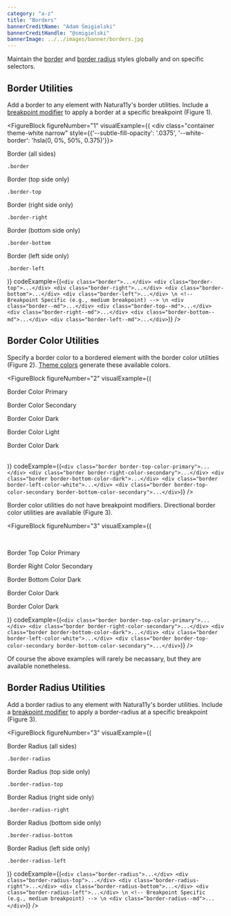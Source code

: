 ```yaml
---
category: "a-z"
title: "Borders"
bannerCreditName: "Adam Śmigielski"
bannerCreditHandle: "@smigielski" 
bannerImage: ../../images/banner/borders.jpg
---
```


<TextBlock>

Maintain the <a href="https://developer.mozilla.org/en-US/docs/Web/CSS/border" target="_blank">border</a> and <a href="https://developer.mozilla.org/en-US/docs/Web/CSS/border" target="_blank">border radius</a> styles globally and on specific selectors.

</TextBlock>

<Divider id="borderUtilities" />

<TextBlock>

## Border Utilities

Add a border to any element with Natura11y's border utilities. Include a <a href="#1">breakpoint modifier</a> to apply a border at a specific breakpoint (Figure 1).

</TextBlock>

<FigureBlock
    figureNumber="1"
    visualExample={(
        <div
            class="container theme-white narrow"
            style={{'--subtle-fill-opacity': '.0375', '--white-border': 'hsla(0, 0%, 50%, 0.375)'}}>
                <div class="grid grid--column-2 gap-2 text-align-center font-size-md">
                    <div class="grid__colspan-2 padding-3 subtle-fill border">
                        <p class="margin-bottom-1">
                            Border (all sides)
                        </p>
                        <p><code>.border</code></p>
                    </div>
                    <div class="padding-3 subtle-fill border-top">
                        <p class="margin-bottom-1">
                            Border (top side only)
                        </p>
                        <p><code>.border-top</code></p>
                    </div>
                    <div class="padding-3 subtle-fill border-right">
                        <p class="margin-bottom-1">
                            Border (right side only)
                        </p>
                        <p><code>.border-right</code></p>
                    </div>
                    <div class="padding-3 subtle-fill border-bottom">
                        <p class="margin-bottom-1">
                            Border (bottom side only)
                        </p>
                        <p><code>.border-bottom</code></p>
                    </div>
                    <div class="padding-3 subtle-fill border-left">
                        <p class="margin-bottom-1">
                            Border (left side only)
                        </p>
                        <p><code>.border-left</code></p>
                    </div>
                </div>
        </div>
    )}
    codeExample={(`
        <div class="border">...</div>
        <div class="border-top">...</div>
        <div class="border-right">...</div>
        <div class="border-bottom">...</div>
        <div class="border-left">...</div> \n
        <!-- Breakpoint Specific (e.g., medium breakpoint) --> \n
        <div class="border--md">...</div>
        <div class="border-top--md">...</div>
        <div class="border-right--md">...</div>
        <div class="border-bottom--md">...</div>
        <div class="border-left--md">...</div>
    `)}
/>

<Divider id="" />

<TextBlock>

## Border Color Utilities

Specify a border color to a bordered element with the border color utilities (Figure 2). <a href="{{ site.url }}/docs/color/#themeColors">Theme colors</a> generate these available colors.

</TextBlock>

<FigureBlock
    figureNumber="2"
    visualExample={(
        <div class="grid grid--column-5 gap-2">
            <div class="aspect-ratio-1x1 box-shadow-1">
                <div class="width-100 height-100 padding-1">
                    <div class="width--100 height-100 border border-color-primary">
                        <p class="screen-reader-only">Border Color Primary</p>
                    </div>
                </div>
            </div> 
            <div class="aspect-ratio-1x1 box-shadow-1">
                <div class="width-100 height-100 padding-1">
                    <div class="width--100 height-100 border border-color-secondary">
                        <p class="screen-reader-only">Border Color Secondary</p>
                    </div>
                </div>
            </div> 
            <div class="aspect-ratio-1x1 box-shadow-1">
                <div class="width-100 height-100 padding-1">
                    <div class="width--100 height-100 border border-color-dark">
                        <p class="screen-reader-only">Border Color Dark</p>
                    </div>
                </div>
            </div> 
            <div class="aspect-ratio-1x1 box-shadow-1">
                <div class="width-100 height-100 padding-1">
                    <div class="width--100 height-100 border border-color-light">
                        <p class="screen-reader-only">Border Color Light</p>
                    </div>
                </div>
            </div> 
            <div class="aspect-ratio-1x1 box-shadow-1 theme-dark">
                <div class="width-100 height-100 padding-1">
                    <div class="width--100 height-100 border border-color-white">
                        <p class="screen-reader-only">Border Color Dark</p>
                    </div>
                </div>
            </div>         
        </div>
    )}
    codeExample={(`
        <div class="border border-top-color-primary">...</div>
        <div class="border border-right-color-secondary">...</div>
        <div class="border border-bottom-color-dark">...</div>
        <div class="border border-left-color-white">...</div>
        <div class="border border-top-color-secondary border-bottom-color-secondary">...</div>
    `)}
/>

<TextBlock>

Border color utilities do not have breakpoint modifiers. Directional border color utilities are available (Figure 3).  

</TextBlock>

<FigureBlock
    figureNumber="3"
    visualExample={(
        <div class="grid grid--column-5 gap-2">    
            <div class="aspect-ratio-1x1 box-shadow-1">
                <div class="width-100 height-100 padding-1">
                    <div class="width--100 height-100 border border-top-color-primary">
                        <p class="screen-reader-only">Border Top Color Primary</p>
                    </div>
                </div>
            </div> 
            <div class="aspect-ratio-1x1 box-shadow-1">
                <div class="width-100 height-100 padding-1">
                    <div class="width--100 height-100 border border-right-color-secondary">
                        <p class="screen-reader-only">Border Right Color Secondary</p>
                    </div>
                </div>
            </div>
            <div class="aspect-ratio-1x1 box-shadow-1">
                <div class="width-100 height-100 padding-1">
                    <div class="width--100 height-100 border border-bottom-color-dark">
                        <p class="screen-reader-only">Border Bottom Color Dark</p>
                    </div>
                </div>
            </div>
            <div class="aspect-ratio-1x1 box-shadow-1 theme-dark">
                <div class="width-100 height-100 padding-1">
                    <div class="width--100 height-100 border border-left-color-white">
                        <p class="screen-reader-only">Border Color Dark</p>
                    </div>
                </div>
            </div> 
            <div class="aspect-ratio-1x1 box-shadow-1 theme-dark">
                <div class="width-100 height-100 padding-1">
                    <div class="width--100 height-100 border border-top-color-secondary border-bottom-color-secondary">
                        <p class="screen-reader-only">Border Color Dark</p>
                    </div>
                </div>
            </div>
        </div>
    )}
    codeExample={(`
        <div class="border border-top-color-primary">...</div>
        <div class="border border-right-color-secondary">...</div>
        <div class="border border-bottom-color-dark">...</div>
        <div class="border border-left-color-white">...</div>
        <div class="border border-top-color-secondary border-bottom-color-secondary">...</div>
    `)}
/>


<TextBlock>

Of course the above examples will rarely be necassary, but they are available nonetheless.

</TextBlock>

<Divider id="borderRadiusUtilities" />

<TextBlock>

## Border Radius Utilities

Add a border radius to any element with Natura11y's border utilities. Include a <a href="#1">breakpoint modifier</a> to apply a border-radius at a specific breakpoint (Figure 3).   

</TextBlock>

<FigureBlock
    figureNumber="3"
    visualExample={(
        <div class="grid grid--column-2 gap-2 text-align-center font-size-md">
            <div class="grid__colspan-2 padding-3 border-radius border border-dark">
                <p class="margin-bottom-1">
                    Border Radius (all sides)
                </p>
                <p><code>.border-radius</code></p>
            </div>
            <div class="padding-3 border-radius-top border border-dark">
                <p class="margin-bottom-1">
                    Border Radius (top side only)
                </p>
                <p><code>.border-radius-top</code></p>
            </div>
            <div class="padding-3 border-radius-right border border-dark">
                <p class="margin-bottom-1">
                    Border Radius (right side only)
                </p>
                <p><code>.border-radius-right</code></p>
            </div>
            <div class="padding-3 border-radius-bottom border border-dark">
                <p class="margin-bottom-1">
                    Border Radius (bottom side only)
                </p>
                <p><code>.border-radius-bottom</code></p>
            </div>
            <div class="padding-3 border-radius-left border border-dark">
                <p class="margin-bottom-1">
                    Border Radius (left side only)
                </p>
                <p><code>.border-radius-left</code></p>
            </div>
        </div>
    )}
    codeExample={(`
        <div class="border-radius">...</div>
        <div class="border-radius-top">...</div>
        <div class="border-radius-right">...</div>
        <div class="border-radius-bottom">...</div>
        <div class="border-radius-left">...</div> \n
        <!-- Breakpoint Specific (e.g., medium breakpoint) --> \n
        <div class="border-radius--md">...</div>
    `)}
/>